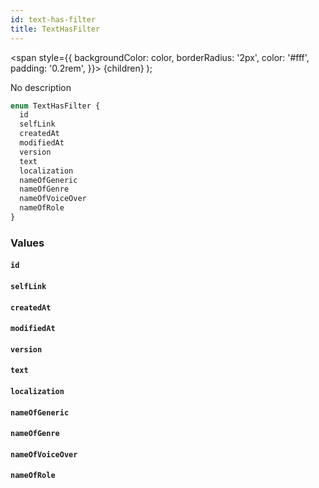 ```yaml
---
id: text-has-filter
title: TextHasFilter
---
```


<span
style={{
      backgroundColor: color,
      borderRadius: '2px',
      color: '#fff',
      padding: '0.2rem',
    }}>
{children}
</span>
);

No description

```graphql
enum TextHasFilter {
  id
  selfLink
  createdAt
  modifiedAt
  version
  text
  localization
  nameOfGeneric
  nameOfGenre
  nameOfVoiceOver
  nameOfRole
}
```

### Values

#### `id`

#### `selfLink`

#### `createdAt`

#### `modifiedAt`

#### `version`

#### `text`

#### `localization`

#### `nameOfGeneric`

#### `nameOfGenre`

#### `nameOfVoiceOver`

#### `nameOfRole`
